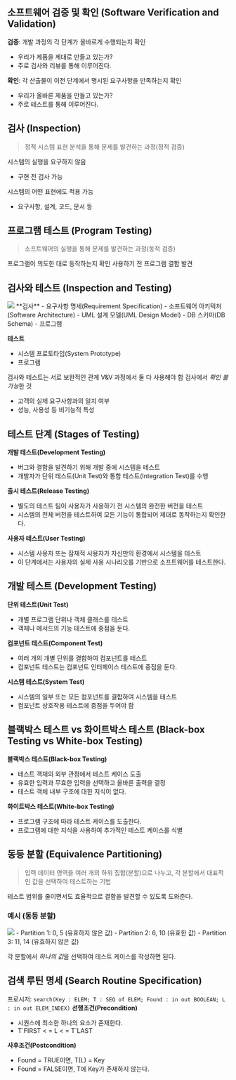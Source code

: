 ## 소프트웨어 검증 및 확인 (Software Verification and Validation)
**검증**: 개발 과정의 각 단계가 올바르게 수행되는지 확인
- 우리가 제품을 제대로 만들고 있는가?
- 주로 검사와 리뷰를 통해 이루어진다.

**확인**: 각 산출물이 이전 단계에서 명시된 요구사항을 만족하는지 확인
- 우리가 올바른 제품을 만들고 있는가?
- 주로 테스트를 통해 이루어진다.

## 검사 (Inspection)
> 정적 시스템 표현 분석을 통해 문제를 발견하는 과정(정적 검증)

시스템의 실행을 요구하지 않음
- 구현 전 검사 가능

시스템의 어떤 표현에도 적용 가능
- 요구사항, 설계, 코드, 문서 등

## 프로그램 테스트 (Program Testing)
> 소프트웨어의 실행을 통해 문제를 발견하는 과정(동적 검증)

프로그램이 의도한 대로 동작하는지 확인
사용하기 전 프로그램 결함 발견

## 검사와 테스트 (Inspection and Testing)
<Img src="/posts/240618-024400.png" width={400}/>
**검사**
- 요구사항 명세(Requirement Specification)
- 소프트웨어 아키텍처(Software Architecture)
- UML 설계 모델(UML Design Model)
- DB 스키마(DB Schema)
- 프로그램

**테스트**
- 시스템 프로토타입(System Prototype)
- 프로그램

검사와 테스트는 서로 보완적인 관계
V&V 과정에서 둘 다 사용해야 함
검사에서 *확인 불가능*한 것
- 고객의 실제 요구사항과의 일치 여부
- 성능, 사용성 등 비기능적 특성

## 테스트 단계 (Stages of Testing)
**개발 테스트(Development Testing)**
- 버그와 결함을 발견하기 위해 개발 중에 시스템을 테스트
- 개발자가 단위 테스트(Unit Test)와 통합 테스트(Integration Test)를 수행

**출시 테스트(Release Testing)**
- 별도의 테스트 팀이 사용자가 사용하기 전 시스템의 완전한 버전을 테스트
- 시스템의 전체 버전을 테스트하여 모든 기능이 통합되어 제대로 동작하는지 확인한다.

**사용자 테스트(User Testing)**
- 시스템 사용자 또는 잠재적 사용자가 자신만의 환경에서 시스템을 테스트
- 이 단계에서는 사용자의 실제 사용 시나리오를 기반으로 소프트웨어를 테스트한다.

## 개발 테스트 (Development Testing)
**단위 테스트(Unit Test)**
- 개별 프로그램 단위나 객체 클래스를 테스트
- 객체나 메서드의 기능 테스트에 중점을 둔다.

**컴포넌트 테스트(Component Test)**
- 여러 개의 개별 단위를 결합하여 컴포넌트를 테스트
- 컴포넌트 테스트는 컴포넌트 인터페이스 테스트에 중점을 둔다.

**시스템 테스트(System Test)**
- 시스템의 일부 또는 모든 컴포넌트를 결합하여 시스템을 테스트
- 컴포넌트 상호작용 테스트에 중점을 두어야 함

## 블랙박스 테스트 vs 화이트박스 테스트 (Black-box Testing vs White-box Testing)
**블랙박스 테스트(Black-box Testing)**
- 테스트 객체의 외부 관점에서 테스트 케이스 도출
- 유효한 입력과 무효한 입력을 선택하고 올바른 출력을 결정
- 테스트 객체 내부 구조에 대한 지식이 없다.

**화이트박스 테스트(White-box Testing)**
- 프로그램 구조에 따라 테스트 케이스를 도출한다.
- 프로그램에 대한 지식을 사용하여 추가적인 테스트 케이스를 식별

## 동등 분할 (Equivalence Partitioning)
> 입력 데이터 영역을 여러 개의 하위 집합(분할)으로 나누고, 각 분할에서 대표적인 값을 선택하여 테스트하는 기법

테스트 범위를 줄이면서도 효율적으로 결함을 발견할 수 있도록 도와준다.
### 예시 (동등 분할)
<Img src="/posts/240618-025847.png" width={300}/>
- Partition 1: 0, 5 (유효하지 않은 값)
- Partition 2: 6, 10 (유효한 값)
- Partition 3: 11, 14 (유효하지 않은 값)

각 분할에서 *하나의 값*을 선택하여 테스트 케이스를 작성하면 된다.

## 검색 루틴 명세 (Search Routine Specification)
프로시저: `search(Key : ELEM; T : SEQ of ELEM; Found : in out BOOLEAN; L : in out ELEM_INDEX)`
**선행조건(Precondition)**
- 시퀀스에 최소한 하나의 요소가 존재한다.
- T\`FIRST < = L < = T\`LAST

**사후조건(Postcondition)**
- Found = TRUE이면, T(L) = Key
- Found = FALSE이면, T에 Key가 존재하지 않는다.